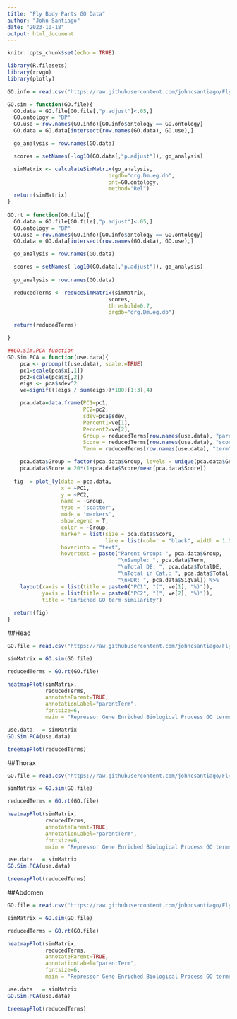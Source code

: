```yaml
---
title: "Fly Body Parts GO Data"
author: "John Santiago"
date: "2023-10-18"
output: html_document
---
```


```r
knitr::opts_chunk$set(echo = TRUE)
```




```r

library(R.filesets)
library(rrvgo)
library(plotly)

GO.info = read.csv("https://raw.githubusercontent.com/johncsantiago/Fly-Body-Sections-Project/master/Data/GOcat_info.csv", row.names = 1)

GO.sim = function(GO.file){
  GO.data = GO.file[GO.file[,"p.adjust"]<.05,]
  GO.ontology = "BP"
  GO.use = row.names(GO.info)[GO.info$ontology == GO.ontology]
  GO.data = GO.data[intersect(row.names(GO.data), GO.use),]

  go_analysis = row.names(GO.data)

  scores = setNames(-log10(GO.data[,"p.adjust"]), go_analysis)

  simMatrix <- calculateSimMatrix(go_analysis,
                                orgdb="org.Dm.eg.db",
                                ont=GO.ontology,
                                method="Rel")
  return(simMatrix)
}
  
GO.rt = function(GO.file){
  GO.data = GO.file[GO.file[,"p.adjust"]<.05,]
  GO.ontology = "BP"
  GO.use = row.names(GO.info)[GO.info$ontology == GO.ontology]
  GO.data = GO.data[intersect(row.names(GO.data), GO.use),]

  go_analysis = row.names(GO.data)

  scores = setNames(-log10(GO.data[,"p.adjust"]), go_analysis)
  
  go_analysis = row.names(GO.data)

  reducedTerms <- reduceSimMatrix(simMatrix,
                                scores,
                                threshold=0.7,
                                orgdb="org.Dm.eg.db")

  return(reducedTerms)

}

```


```r
##GO.Sim.PCA function
GO.Sim.PCA = function(use.data){
    pca <- prcomp(t(use.data), scale.=TRUE) 
    pc1=scale(pca$x[,1])
    pc2=scale(pca$x[,2])
    eigs <- pca$sdev^2
    ve=signif(((eigs / sum(eigs))*100)[1:3],4)

    pca.data=data.frame(PC1=pc1,
                        PC2=pc2,
                        sdev=pca$sdev,
                        Percent1=ve[1],
                        Percent2=ve[2],
                        Group = reducedTerms[row.names(use.data), "parentTerm"],
                        Score = reducedTerms[row.names(use.data), "score"],
                        Term = reducedTerms[row.names(use.data), "term"])

    pca.data$Group = factor(pca.data$Group, levels = unique(pca.data$Group))
    pca.data$Score = 20*(1+pca.data$Score/mean(pca.data$Score))
    
  fig  = plot_ly(data = pca.data, 
                 x = ~PC1, 
                 y = ~PC2,
                 name = ~Group,
                 type = 'scatter',
                 mode = 'markers',
                 showlegend = T,
                 color = ~Group,
                 marker = list(size = pca.data$Score,
                               line = list(color = "black", width = 1.5)),
                 hoverinfo = "text",
                 hovertext = paste("Parent Group: ", pca.data$Group,
                                   "\nSample: ", pca.data$Term, 
                                   "\nTotal DE: ", pca.data$TotalDE, 
                                   "\nTotal in Cat.: ", pca.data$Total, 
                                   "\nFDR: ", pca.data$SigVal)) %>%
    layout(xaxis = list(title = paste0("PC1", "(", ve[1], "%)")),
           yaxis = list(title = paste0("PC2", "(", ve[2], "%)")),
           title = "Enriched GO term similarity")
           
  return(fig)
}

```

##Head
```r

GO.file = read.csv("https://raw.githubusercontent.com/johncsantiago/Fly-Body-Sections-Project/master/Data/GO_Head_df.csv", row.names=1)

simMatrix = GO.sim(GO.file)

reducedTerms = GO.rt(GO.file)

```

```r

heatmapPlot(simMatrix,
            reducedTerms,
            annotateParent=TRUE,
            annotationLabel="parentTerm",
            fontsize=6,
            main = "Repressor Gene Enriched Biological Process GO terms")

```


```r

use.data   = simMatrix
GO.Sim.PCA(use.data)

```


```r

treemapPlot(reducedTerms)

```

##Thorax
```r

GO.file = read.csv("https://raw.githubusercontent.com/johncsantiago/Fly-Body-Sections-Project/master/Data/GO_Thorax_df.csv", row.names=1)

simMatrix = GO.sim(GO.file)

reducedTerms = GO.rt(GO.file)

```

```r

heatmapPlot(simMatrix,
            reducedTerms,
            annotateParent=TRUE,
            annotationLabel="parentTerm",
            fontsize=6,
            main = "Repressor Gene Enriched Biological Process GO terms")

```


```r

use.data   = simMatrix
GO.Sim.PCA(use.data)

```


```r

treemapPlot(reducedTerms)

```

##Abdomen
```r

GO.file = read.csv("https://raw.githubusercontent.com/johncsantiago/Fly-Body-Sections-Project/master/Data/GO_Abdomen_df.csv", row.names=1)

simMatrix = GO.sim(GO.file)

reducedTerms = GO.rt(GO.file)

```

```r

heatmapPlot(simMatrix,
            reducedTerms,
            annotateParent=TRUE,
            annotationLabel="parentTerm",
            fontsize=6,
            main = "Repressor Gene Enriched Biological Process GO terms")

```


```r

use.data   = simMatrix
GO.Sim.PCA(use.data)

```


```r

treemapPlot(reducedTerms)

```
